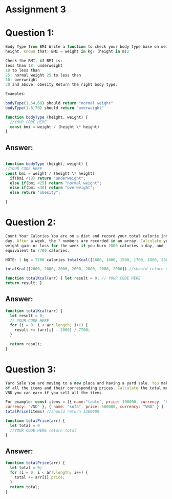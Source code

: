 # Assignment 3

# Question 1:

```js
Body Type from BMI Write a function to check your body type base on weight and
height. Known that: BMI = weight in kg/ (height in m)2

Check the BMI, if BMI is:
less than 18: underweight
18 to less than
25: normal weight 25 to less than
30: overweight
30 and above: obesity Return the right body type.

Examples:

bodyType(1.64,60) should return "normal weight"
bodyType(1.6,70) should return "overweight"

function bodyType (height, weight) {
  //YOUR CODE HERE
  const bmi = weight / (height \* height)
}
```

## Answer:

```js

function bodyType (height, weight) {
//YOUR CODE HERE
const bmi = weight / (height \* height)
  if(bmi <18) return "underweight";
  else if(bmi <25) return "normal weight";
  else if(bmi <30) return "overweight";
  else return "obesity";

}

```

# Question 2:

```js
Count Your Calories You are on a diet and record your total calorie intake every
day. After a week, the 7 numbers are recorded in an array. Calculate your total
weight gain or loss for the week if you burn 2000 calories a day, and 1 kg is
equivalent to 7700 calories.

NOTE: 1 kg = 7700 calories totalKcal([1600, 1600, 1500, 1700, 1800, 2000, 2000]) // should return - 0.233766234, meaning you will lose 0.233766234 kg

totalKcal([2000, 2000, 2000, 2000, 2000, 2000, 2000]) //should return 0

function totalKcal(arr) { let result = 0; // YOUR CODE HERE
return result; }

```

## Answer:

```js
function totalKcal(arr) {
  let result = 0;
  // YOUR CODE HERE
  for (i = 0; i < arr.length; i++) {
    result += (arr[i] - 2000) / 7700;
  }

  return result;
}
```

# Question 3:

```js
Yard Sale You are moving to a new place and having a yard sale. You make a list
of all the items and their corresponding prices. Calculate the total money in
VND you can earn if you sell all the items.

For example: const items = [{ name:"table", price: 100000, currency: "VND" }, { name: "microwave", price: 700000,
currency: "VND" }, { name: "sofa", price: 500000, currency: "VND" } ]
totalPrice(items) //should return 1300000

function totalPrice(arr) {
  let total = 0
  //YOUR CODE HERE return total
}
```

## Answer:

```js
function totalPrice(arr) {
  let total = 0;
  for (i = 0; i < arr.length; i++) {
    total += arr[i].price;
  }
  return total;
}
```
